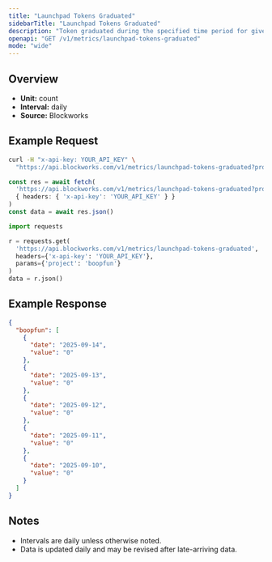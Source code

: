 ```yaml
---
title: "Launchpad Tokens Graduated"
sidebarTitle: "Launchpad Tokens Graduated"
description: "Token graduated during the specified time period for given launchpad."
openapi: "GET /v1/metrics/launchpad-tokens-graduated"
mode: "wide"
---
```


## Overview

- **Unit:** count
- **Interval:** daily
- **Source:** Blockworks

## Example Request

<CodeGroup>

```bash cURL
curl -H "x-api-key: YOUR_API_KEY" \
  "https://api.blockworks.com/v1/metrics/launchpad-tokens-graduated?project=boopfun"
```

```typescript TypeScript
const res = await fetch(
  'https://api.blockworks.com/v1/metrics/launchpad-tokens-graduated?project=boopfun',
  { headers: { 'x-api-key': 'YOUR_API_KEY' } }
)
const data = await res.json()
```

```python Python
import requests

r = requests.get(
  'https://api.blockworks.com/v1/metrics/launchpad-tokens-graduated',
  headers={'x-api-key': 'YOUR_API_KEY'},
  params={'project': 'boopfun'}
)
data = r.json()
```

</CodeGroup>

## Example Response

```json
{
  "boopfun": [
    {
      "date": "2025-09-14",
      "value": "0"
    },
    {
      "date": "2025-09-13",
      "value": "0"
    },
    {
      "date": "2025-09-12",
      "value": "0"
    },
    {
      "date": "2025-09-11",
      "value": "0"
    },
    {
      "date": "2025-09-10",
      "value": "0"
    }
  ]
}
```

## Notes
- Intervals are daily unless otherwise noted.
- Data is updated daily and may be revised after late-arriving data.
